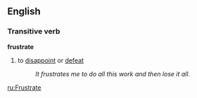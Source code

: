 ==English==

===Transitive verb===
'''frustrate'''
#to [[disappoint]] or [[defeat]]
#:''It frustrates me to do all this work and then lose it all.''

[[ru:Frustrate]]